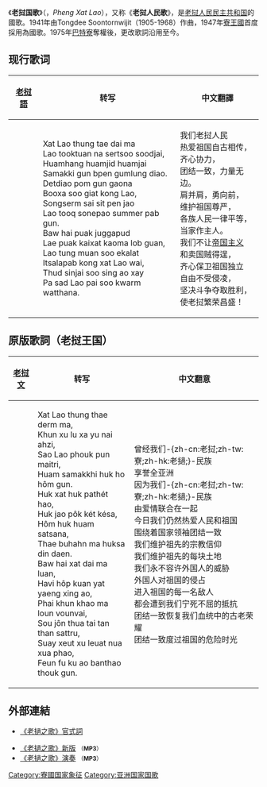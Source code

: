 {{NoteTA|G1=Laos}}
{{Infobox Anthem
|title         = Pheng Xat Lao
|chinese_title =  老挝国歌
|transcription =
|image        = "Pheng Xat Lao" sheet music.gif
|image_size    =
|caption       =
|country       = {{LAO}}
|author        = Sisana Sisane
|lyrics_date   = 1975
|composer      = Thongdy Sounthonevichit
|music_date    = 1941
|adopted       = 1947
|until         =
|sound         = National Anthem of Laos.ogg
|sound_title   = National Anthem of Laos(Instrument)
}}
{{Anthem History
| Nation = 老挝
| Flag = Flag of Laos.svg
| Year1 = 1941 - <br><small> 1941 - 1975</small><br><small> 1975 -</small>
| Name1 = '''老挝国歌'''<br><small> 原歌词</small><br><small> 重新填词</small>
}}
《'''老挝国歌'''》（{{lang-lo|ເພງຊາດລາວ}}，''Pheng Xat Lao''），又称《'''老挝人民歌'''》，是[[老挝人民民主共和国|老挝人民民主共和国]]的國歌。1941年由Tongdee Soontornwijit（1905-1968）作曲，1947年[[寮王國|寮王國]]首度採用為國歌。1975年[[巴特寮|巴特寮]]奪權後，更改歌詞沿用至今。

== 现行歌词 ==
{| border="0" cellpadding="6"
|-
! [[老挝語|老挝語]]
! 转写
! 中文翻譯
|-
|
{{lang|lo|
ຊາດລາວຕັ້ງແຕ່ໃດມາ <br>
ລາວທຸກຖ້ວນຫນ້າເຊີດຊູສຸດໃຈ<br>
ຮ່ວມແຮງຮ່ວມຈິດຮ່ວມໃຈ <br>
ສາມັກຄີກັນເປັນກຳລັງດຽວ<br>
ເດັດດ່ຽວພ້ອມກັນກ້າວຫນ້າ <br>
ບູຊາຊູກຽດຂອງລາວ<br>
ສົ່ງເສີມໃຊ້ສິດເປັນເຈົ້າ <br>
ລາວທຸກຊົນເຜົ່າສະເຫມີພາບກັນ<br>
ບໍ່ໃຫ້ພວກຈັກກະພັດ <br>
ແລະພວກຂາຍຊາດເຂົ້າມາລົບກວນ<br>
ລາວທັງມວນຊູເອກະລາດ <br>
ອິດສະຫລະພາບຂອງຊາດລາວໄວ້<br>
ຕັດສິນໃຈສູ້ຊີງເອົາໄຊ <br>
ພາຊາດກ້າວໄປສູ່ຄວາມວັດທະນາ}}
|
Xat Lao thung tae dai ma <br>
Lao tooktuan na sertsoo soodjai,<br>
Huamhang huamjid huamjai <br>
Samakki gun bpen gumlung diao.<br>
Detdiao pom gun gaona <br>
Booxa soo giat kong Lao,<br>
Songserm sai sit pen jao <br>
Lao tooq sonepao summer pab gun.<br>
Baw hai puak juggapud<br>
Lae puak kaixat kaoma lob guan,<br>
Lao tung muan soo ekalat <br>
Itsalapab kong xat Lao wai,<br>
Thud sinjai soo sing ao xay <br>
Pa sad Lao pai soo kwarm watthana.<br>
|
我们老挝人民<br>
热爱祖国自古相传，<br>
齐心协力，<br>
团结一致，力量无边。<br>
肩并肩，勇向前，<br>
维护祖国尊严，<br>
各族人民一律平等，<br>
当家作主人。<br>
我们不让[[帝国主义|帝国主义]]<br>
和卖国贼得逞，<br>
齐心保卫祖国独立<br>
自由不受侵凌，<br>
坚决斗争夺取胜利，<br>
使老挝繁荣昌盛！
|}

== 原版歌詞（老挝王国） ==
{| border="0" cellpadding="6"  width="100%"
|-
! [[老挝文|老挝文]]
! 转写
! 中文翻意


|-
|
{{lang|lo|ຊາດລາວຕັ້ງແຕ່ເດີມມາ <br>
ຂຶ້ນຊື່ລືຊາຢູ່ໃນອາຊີ <br>
ຊາວລາວຜູກພັນໄມຕຣີ <br>
ຮ່ວມສາມັກຄີຮັກຫໍ່ໂຮມກັນ<br>
ຮັກຊາດຮັກປະເທດເຮົາ <br>
ຮັກເຈົ້າປົກເກດເກສາ<br>
ໂຮມຮັກຮ່ວມສາສນາ <br>
ແຕ່ບູຮານມາຮັກສາດິນແດນ<br>
ບໍ່ໃຫ້ຊາດໃດມາລວນ <br>
ຮາວີຮົບກວນຍາດແຍ່ງຊີງເອົາ<br>
ໃຜຂືນເຂົ້າມາລູ່ວຸ່ນວາຍ <br>
ສູ້ຈົນຕົວຕາຍຕ້ານທານສັດຕຣູ<br>
ຊ່ວຍເຊີດຊູເລືອດເນື້ອເຊື້ອເຜົ່າ <br>
ຟື້ນຟູກູ້ເອົາບັນເທົາທຸກກັນ}}
|
Xat Lao thung thae derm ma, <br>
Khun xu lu xa yu nai ahzi,<br>
Sao Lao phouk pun maitri, <br>
Huam samakkhi huk ho hôm gun.<br>
Huk xat huk pathét hao, <br>
Huk jao pôk két késa, <br>
Hôm huk huam satsana, <br>
Thae buhahn ma huksa din daen.<br>
Baw hai xat dai ma luan, <br>
Havi hôp kuan yat yaeng xing ao,<br>
Phai khun khao ma loun vounvai, <br>
Sou jôn thua tai tan than sattru, <br>
Suay xeut xu leuat nua xua phao, <br>
Feun fu ku ao banthao thouk gun.
|
曾经我们-{zh-cn:老挝;zh-tw:寮;zh-hk:老撾;}-民族<br>
享誉全亚洲<br>
因为我们-{zh-cn:老挝;zh-tw:寮;zh-hk:老撾;}-民族<br>
由爱情联合在一起<br>
今日我们仍然热爱人民和祖国<br>
围绕着国家领袖团结一致<br>
我们维护祖先的宗教信仰<br>
我们维护祖先的每块土地<br>
我们永不容许外国人的威胁<br>
外国人对祖国的侵占<br>
进入祖国的每一名敌人<br>
都会遭到我们宁死不屈的抵抗<br> 
团结一致恢复我们血统中的古老荣耀<br>
团结一致度过祖国的危险时光<br> 
|}

==外部連結==
<!--  [http://100.empas.com/media/asf/oseasia026u1.asf ຟັງເພງຊາດລາວ (ASF FILE)]
* [http://www.nationalanthems.us/forum/YaBB.pl?num=1125647119 ເພງຊາດລາວສະໄຫມພະຣາຊອານາຈັກລາວ] -->
* [https://web.archive.org/web/20120420021135/http://www.kpl.net.la/lao/laonationsong.htm 《老撾之歌》官式詞]
<!-- http://david.national-anthems.net/la.htm ເພງຊາດລາວ (midi) ທີ່ david.national-anthems.net] -->
* [http://www.national-anthems.net/countries/index.php?id=LA 《老撾之歌》新版] {{Wayback|url=http://www.national-anthems.net/countries/index.php?id=LA |date=20070506134754 }} <small>（'''MP3'''）</small>
* [https://web.archive.org/web/20110727060832/http://www.navyband.navy.mil/anthems/ANTHEMS/Laos.mp3 《老撾之歌》演奏] <small>（'''MP3'''）</small>

{{亞洲各国家和地區国歌}}

[[Category:寮國国家象征|Category:寮國国家象征]]
[[Category:亚洲国家国歌|Category:亚洲国家国歌]]
